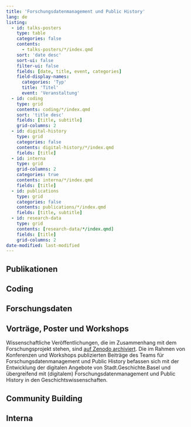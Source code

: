 ```yaml
---
title: 'Forschungsdatenmanagement und Public History'
lang: de
listing:
  - id: talks-posters
    type: table
    categories: false
    contents:
      - talks-posters/*/index.qmd
    sort: 'date desc'
    sort-ui: false
    filter-ui: false
    fields: [date, title, event, categories]
    field-display-names:
      categories: 'Typ'
      title: 'Titel'
      event: 'Veranstaltung'
  - id: coding
    type: grid
    contents: coding/*/index.qmd
    sort: 'title desc'
    fields: [title, subtitle]
    grid-columns: 2
  - id: digital-history
    type: grid
    categories: false
    contents: digital-history/*/index.qmd
    fields: [title]
  - id: interna
    type: grid
    grid-columns: 2
    categories: true
    contents: interna/*/index.qmd
    fields: [title]
  - id: publications
    type: grid
    categories: false
    contents: publications/*/index.qmd
    fields: [title, subtitle]
  - id: research-data
    type: grid
    contents: [research-data/*/index.qmd]
    fields: [title]
    grid-columns: 2
date-modified: last-modified
---
```


::: {#frontrow}
:::

## Publikationen

::: {#publications}
:::

## Coding

::: {#coding}
:::

## Forschungsdaten

::: {#research-data}
:::

## Vorträge, Poster und Workshops

Wissenschaftliche Veröffentlichungen, die im Zusammenhang mit dem Forschungsprojekt stehen, sind [auf Zenodo archiviert](https://zenodo.org/communities/stadt-geschichte-basel). Die im Rahmen von Konferenzen und Workshops publizierten Beiträge des Teams für Forschungsdatenmanagement und Public History befassen sich mit der Entwicklung der digitalen Angebote von Stadt.Geschichte.Basel und übergreifend mit (digitalem) Forschungsdatenmanagement und Public History in den Geschichtswissenschaften.

::: {#talks-posters}
:::

## Community Building

::: {#digital-history}
:::

## Interna

::: {#interna}
:::
